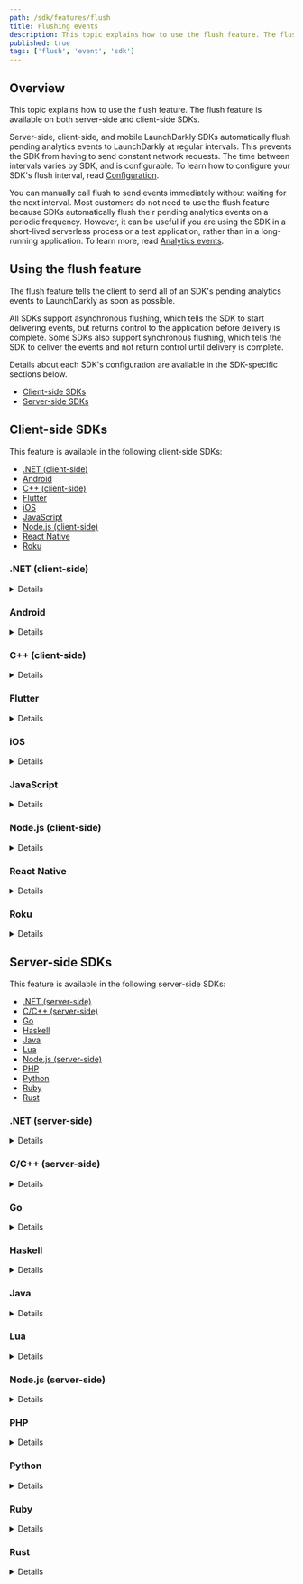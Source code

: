 ```yaml
---
path: /sdk/features/flush
title: Flushing events
description: This topic explains how to use the flush feature. The flush feature is available on both server-side and client-side SDKs.
published: true
tags: ['flush', 'event', 'sdk']
---
```


## Overview

This topic explains how to use the flush feature. The flush feature is available on both server-side and client-side SDKs.

Server-side, client-side, and mobile LaunchDarkly SDKs automatically flush pending analytics events to LaunchDarkly at regular intervals. This prevents the SDK from having to send constant network requests. The time between intervals varies by SDK, and is configurable. To learn how to configure your SDK's flush interval, read [Configuration](/sdk/features/config).

You can manually call flush to send events immediately without waiting for the next interval. Most customers do not need to use the flush feature because SDKs automatically flush their pending analytics events on a periodic frequency. However, it can be useful if you are using the SDK in a short-lived serverless process or a test application, rather than in a long-running application. To learn more, read [Analytics events](/sdk/concepts/events).

## Using the flush feature

The flush feature tells the client to send all of an SDK's pending analytics events to LaunchDarkly as soon as possible.

All SDKs support asynchronous flushing, which tells the SDK to start delivering events, but returns control to the application before delivery is complete. Some SDKs also support synchronous flushing, which tells the SDK to deliver the events and not return control until delivery is complete.

Details about each SDK's configuration are available in the SDK-specific sections below.

* [Client-side SDKs](#client-side-sdks)
* [Server-side SDKs](#server-side-sdks)

## Client-side SDKs

This feature is available in the following client-side SDKs:

* [.NET (client-side)](#net-client-side)
* [Android](#android)
* [C++ (client-side)](#c-client-side)
* [Flutter](#flutter)
* [iOS](#ios)
* [JavaScript](#javascript)
* [Node.js (client-side)](#nodejs-client-side)
* [React Native](#react-native)
* [Roku](#roku)

### .NET (client-side)

<Details summary="Expand .NET (client-side) code sample">

Internally, the client-side .NET SDK keeps an event buffer for `Track` and `Identify` calls. These are flushed periodically in a background thread. If you test the SDK in a REPL, you may want to manually call `Flush` to process events immediately.

The flush interval is configurable. If you need to change the interval, you can do so with the `Configuration` class.

To call `flush`:

<CodeSample>
<CSTab label="C#">

```csharp
client.Flush();
```

</CSTab>
</CodeSample>
</Details>

### Android

<Details summary="Expand Android code sample">

The Android SDK keeps an internal event buffer for analytics calls. These are flushed periodically in a background thread. You can configure the flush interval if needed.

In some situations, such as when you're testing the SDK in a simulator, you may want to manually call `flush` to request any queued events to be sent immediately. This call is non-blocking, so it returns before the events are sent.

Here's how:

<CodeSample>
<CSTab label="Java">

```java
client.flush();
```

</CSTab>
<CSTab label="Kotlin">

```kotlin
client.flush()
```

</CSTab>
</CodeSample>

The flush interval is configurable.
</Details>

### C++ (client-side)

<Details summary="Expand C++ (client-side) code sample">

The LaunchDarkly SDK keeps an internal event buffer for analytics events. These are flushed periodically in a background thread. In some situations, for example if you're testing the SDK in a simulator, you may want to manually call flush to process events immediately.

<CodeSample>
<CSTab label="C++ SDK v3.0 (native)">

```cpp
client.FlushAsync();
```

</CSTab>
<CSTab label="C++ SDK v3.0 (C binding)">

```c
LDClientSDK_Flush(client, LD_NONBLOCKING);
```

</CSTab>
<CSTab label="C SDK v2.x">

```c
LDClientFlush(client);
```

</CSTab>
</CodeSample>

You can also examine the result to determine if the flush succeeded. Here's how:

<CodeSample>
<CSTab label="C++ SDK v3.0 (native)">

```cpp
auto flush_result = client.FlushAsync(context);
auto status = flush_result.wait_for(maxwait);

if (status == std::future_status::ready) {
  /* The client's attempt to flush succeeded or failed in the specified amount of time. */
  if (flush_result.get()) {
    /* Flush succeeded */
  } else {
    /* Flush failed */
  }
} else {
  /* The specified timeout was reached, but the client is still attempting to flush. */
}
```

</CSTab>
<CSTab label="C++ SDK v3.0 (C binding)">

```cpp
bool flushed_successfully;
if (LDClientSDK_Identify(client, context, maxwait, &flushed_successfully)) {
  /* The client's attempt to flush succeeded or failed in the specified amount of time. */
  if (flushed_successfully) {
    /* Flush succeeded. */
  else {
    /* Flush failed. */
  }
} else {
   /* The specified timeout was reached, but the client is still attempting to flush. */
}
```

</CSTab>
</CodeSample>

The flush interval is configurable. If you need to change the interval, you can do so using the configuration. To learn more, read [`FlushAsync`](https://launchdarkly.github.io/cpp-sdks/libs/client-sdk/docs/html/classlaunchdarkly_1_1client__side_1_1Client.html#ad19e6199bff8c0c0caa94e28f44ded3f) and [`FlushInterval`](https://launchdarkly.github.io/cpp-sdks/libs/client-sdk/docs/html/classlaunchdarkly_1_1config_1_1shared_1_1builders_1_1EventsBuilder.html#a999ee341dcf36b412e14ec5c923cceff).
</Details>

### Flutter

<Details summary="Expand Flutter code sample">

Internally, the Flutter SDK keeps an event buffer for `track` calls. These are flushed periodically in a background thread. You can configure the flush interval if needed.

In some situations, such as when you're testing the SDK in a simulator, you may want to manually call `flush` to request any queued events to be sent immediately. This call is non-blocking, so it returns before the events are sent.

To call `flush`:

<CodeSample>
<CSTab label="Dart">

```dart
await LDClient.flush();
```

</CSTab>
</CodeSample>
</Details>

### iOS

<Details summary="Expand iOS code sample">

Internally, the iOS SDK keeps an event buffer for `track` calls. These are flushed periodically in a background thread. You can configure the flush interval if needed.

In some situations, such as when you're testing the SDK in a simulator, you may want to manually call `flush` to request any queued events to be sent immediately. This call is non-blocking, so it returns before the events are sent.

To call `flush`:

<CodeSample>
<CSTab label="Swift">

```swift
LDClient.get()!.flush()

```

</CSTab>
<CSTab label="Objective-C">

```objectivec
[[LDClient get] flush];
```

</CSTab>
</CodeSample>
</Details>

### JavaScript

<Details summary="Expand JavaScript code sample">

Internally, the JavaScript SDK keeps an event buffer for `track` calls. These are flushed periodically in a background thread. You can configure the flush interval if needed.

In some situations, such as when you're testing the SDK in a simulator, you may want to manually call `flush` to request any queued events to be sent immediately. This call is non-blocking, so it returns before the events are sent.

This method is asynchronous. You can pass a callback or wait for the returned `Promise` to determine when all events have been flushed.

To call `flush`:

<CodeSample>
<CSTab label="JavaScript">

```js
client.flush();
```

</CSTab>
</CodeSample>
</Details>

### Node.js (client-side)

<Details summary="Expand Node.js (client-side) code sample">

Internally, the LaunchDarkly SDK keeps an analytics event buffer. These events are flushed periodically. In some situations, you may want to manually call `flush` to process events immediately.

This method is asynchronous. You can pass a callback or wait for the returned `Promise` to determine when all events have been flushed.

To call `flush`:

<CodeSample>
<CSTab label="JavaScript">

```js
client.flush();

// or, with a callback:
client.flush(() => {
  console.log('flush complete');
});

// or, with a Promise:
client.flush().then(() => {
  console.log('flush complete');
});
```

</CSTab>
</CodeSample>
</Details>

### React Native

<Details summary="Expand React Native code sample">

Internally, the React Native SDK keeps an event buffer for `track` calls. These are flushed periodically in a background thread. You can configure the flush interval if needed.

In some situations, such as when you're testing the SDK in a simulator, you may want to manually call `flush` to request any queued events to be sent immediately. This call is non-blocking, so it returns before the events are sent.

To call `flush`:

<CodeSample>
<CSTab label="JavaScript">

```js
client.flush();
```

</CSTab>
</CodeSample>
</Details>

### Roku

<Details summary="Expand Roku code sample">

Internally, the Roku SDK keeps an event buffer for `track` calls. These are flushed periodically in a background thread. You can configure the flush interval if needed.

In some situations, such as when you're testing the SDK in a simulator, you may want to manually call `flush` to request any queued events to be sent immediately. This call is non-blocking, so it returns before the events are sent.

To call `flush`:

<CodeSample>
<CSTab label="BrightScript">

```brightscript
launchDarkly.flush()

```

</CSTab>
</CodeSample>
</Details>

## Server-side SDKs

This feature is available in the following server-side SDKs:

* [.NET (server-side)](#net-server-side)
* [C/C++ (server-side)](#cc-server-side)
* [Go](#go)
* [Haskell](#haskell)
* [Java](#java)
* [Lua](#lua)
* [Node.js (server-side)](#nodejs-server-side)
* [PHP](#php)
* [Python](#python)
* [Ruby](#ruby)
* [Rust](#rust)

### .NET (server-side)

<Details summary="Expand .NET (server-side) code sample">

The .NET (server-side) SDK supports asynchronous flushing with the [`Flush`](https://launchdarkly.github.io/dotnet-server-sdk/api/LaunchDarkly.Sdk.Server.LdClient.html#LaunchDarkly_Sdk_Server_LdClient_Flush_) method.

To call `flush`:

<CodeSample>
<CSTab label="C#">

```csharp
client.Flush();
```

</CSTab>
</CodeSample>

Starting in version 7.0.0, the SDK also supports synchronous flushing with the [`FlushAndWait`](https://launchdarkly.github.io/dotnet-server-sdk/api/LaunchDarkly.Sdk.Server.LdClient.html#LaunchDarkly_Sdk_Server_LdClient_FlushAndWait_System_TimeSpan_) method. In this example, the `TimeSpan.FromSeconds(2)` value means that the application is willing to wait no more than two seconds for event delivery.

<CodeSample>
<CSTab label="C#">

```csharp
client.FlushAndWait(TimeSpan.FromSeconds(2));
```

</CSTab>
</CodeSample>

The flush interval is configurable. If you need to change the interval, you can do so with the `Configuration` class.

Here's how:

<CodeSample>
<CSTab label="C#">

```csharp
var config = Configuration.Builder("sdk-key-123abc")
    .Events(
        Components.SendEvents().FlushInterval(TimeSpan.FromSeconds(10))
    )
    .Build();
var client = new LdClient(config);

```

</CSTab>
</CodeSample>

</Details>

### C/C++ (server-side)

<Details summary="Expand C/C++ (server-side) code sample">

The LaunchDarkly SDK keeps an internal event buffer for analytics events. These are flushed periodically in a background thread. If you test the SDK in a simulator, you may want to manually call flush to process events immediately.

This function will not block, but instead initiate a flush operation in the background. The flush interval is configurable. If you need to change the interval, you can do so with the configuration.

Here's how:

<CodeSample>
<CSTab label="C/C++">

```c
LDClientFlush(client);
```

</CSTab>
</CodeSample>
</Details>

### Go

<Details summary="Expand Go code sample">

The Go SDK supports asynchronous flushing with the [`Flush`](https://pkg.go.dev/github.com/launchdarkly/go-server-sdk/v6#LDClient.Flush) method.

<CodeSample>
<CSTab label="Go">

```go
client.Flush();
```

</CSTab>
</CodeSample>

Starting in version 6.0.0, the SDK also supports synchronous flushing with the [`FlushAndWait`](https://pkg.go.dev/github.com/launchdarkly/go-server-sdk/v6#LDClient.FlushAndWait) method. In this example, the `time.Second*2` value means that the application is willing to wait no more than two seconds for event delivery.

<CodeSample>
<CSTab label="Go">

```go
client.FlushAndWait(time.Second*2);
```

</CSTab>
</CodeSample>

The interval for automatic event flushing is configurable. If you need to change the interval, you can do so by making a custom client configuration. Here's how:

<CodeSample>
<CSTab label="Go">

```go
config := ld.Config{
    Events: ldcomponents.SendEvents().FlushInterval(time.Second*10),
}
```

</CSTab>
</CodeSample>
</Details>

### Haskell

<Details summary="Expand Haskell code sample">

The LaunchDarkly SDK keeps an internal event buffer for analytics events. These events are flushed periodically in a background thread. If you test the SDK in a simulator, you may want to manually call flush to process events immediately.

This function will not block, but instead initiate a flush operation in the background. The flush interval is configurable. If you need to change the interval, you can do so with the configuration.

Here's how:

<CodeSample>
<CSTab label="Haskell">

```haskell
flushEvents client
```

</CSTab>
</CodeSample>
</Details>

### Java

<Details summary="Expand Java code sample">

Internally, the LaunchDarkly SDK keeps an event buffer for `track` and `identify` calls. These are flushed periodically in a background thread. If you test the SDK in a REPL, you may want to manually call [`flush`](https://javadoc.io/doc/com.launchdarkly/launchdarkly-java-server-sdk/latest/com/launchdarkly/sdk/server/LDClient.html#flush()) to process events immediately.

Here's how:

<CodeSample>
<CSTab label="Java">

```java
client.flush();
```

</CSTab>
</CodeSample>

The flush interval is configurable. If you need to change the interval, you can do so with [`LDConfig.Builder`](https://javadoc.io/doc/com.launchdarkly/launchdarkly-java-server-sdk/latest/com/launchdarkly/sdk/server/LDConfig.Builder.html) and [`Components.sendEvents()`](https://javadoc.io/doc/com.launchdarkly/launchdarkly-java-server-sdk/latest/com/launchdarkly/sdk/server/Components.html#sendEvents()).

</Details>

### Lua

<Details summary="Expand Lua code sample">

The LaunchDarkly SDK keeps an internal event buffer for analytics events. These are flushed periodically in a background thread. If you test the SDK in a simulator, you may want to manually call flush to process events immediately.

This function will not block, but instead initiate a flush operation in the background. The flush interval is configurable. If you need to change the interval, you can do so via the configuration.

Here's how:

<CodeSample>
<CSTab label="Lua">

```lua
client:flush()
```

</CSTab>
</CodeSample>
</Details>

### Node.js (server-side)

<Details summary="Expand Node.js (server-side) code sample">

Internally, the LaunchDarkly SDK keeps an event buffer for `track` and `identify` calls. These are flushed periodically in a background thread. If you test the SDK in a REPL, you may want to manually call `flush` to process events immediately.

The flush interval is configurable. If you need to change the interval, you can do so when configuring your client instance.

Here's how:

<CodeSample>
<CSTab label="JavaScript">

```js
client.flush();
```

</CSTab>
</CodeSample>
</Details>

### PHP

<Details summary="Expand PHP code sample">

Internally, the LaunchDarkly SDK keeps an event buffer for `variation`, `track`, and `identify` calls. These are automatically flushed when the LDClient is destroyed. PHP's shared-nothing architecture means manual invocation of this method is typically not needed. Developers may do so if they wish to flush events prior to teardown.

Here's how:

<CodeSample>
<CSTab label="PHP">

```php
ldclient->flush();
```

</CSTab>
</CodeSample>
</Details>

### Python

<Details summary="Expand Python code sample">

Internally, the LaunchDarkly SDK keeps an event buffer for `variation`, `track`, and `identify` calls. These are flushed periodically in a background thread. If you test the SDK in a REPL, you may want to manually call `flush` to process events immediately. Otherwise, Python may close before flushing the event buffer and your user changes and tracks will be lost.

The flush interval is configurable. If you need to change the interval, you can do so when you configure your client instance.

Here's how:

<CodeSample>
<CSTab label="Python">

```python
ldclient.get().flush()
```

</CSTab>
</CodeSample>
</Details>

### Ruby

<Details summary="Expand Ruby code sample">

Internally, the LaunchDarkly SDK keeps an event buffer for `track` and `identify` calls. These are flushed periodically in a background thread. If you test the SDK in a REPL, you may want to manually call `flush` to process events immediately.

The flush interval is configurable. If you need to change the interval, you can do so when you configure your client instance.

Here's how:

<CodeSample>
<CSTab label="Ruby">

```ruby
client.flush
```

</CSTab>
</CodeSample>
</Details>

### Rust

<Details summary="Expand Rust code sample">

Internally, the LaunchDarkly SDK keeps an event buffer for the analytics events that are produced by calling the `variation` or `variation_detail` methods, the `track` methods, or `identify`. These are flushed periodically in a background thread. In some situations, you may want to manually call [`flush`](https://docs.rs/launchdarkly-server-sdk/latest/launchdarkly_server_sdk/struct.Client.html#method.flush) to process events immediately.

The flush interval is configurable. If you need to change the interval, you can do so by making a custom client configuration.

Here's how:

<CodeSample>
<CSTab label="Rust">

```rust
let result = client.flush();
```

</CSTab>
</CodeSample>
</Details>
